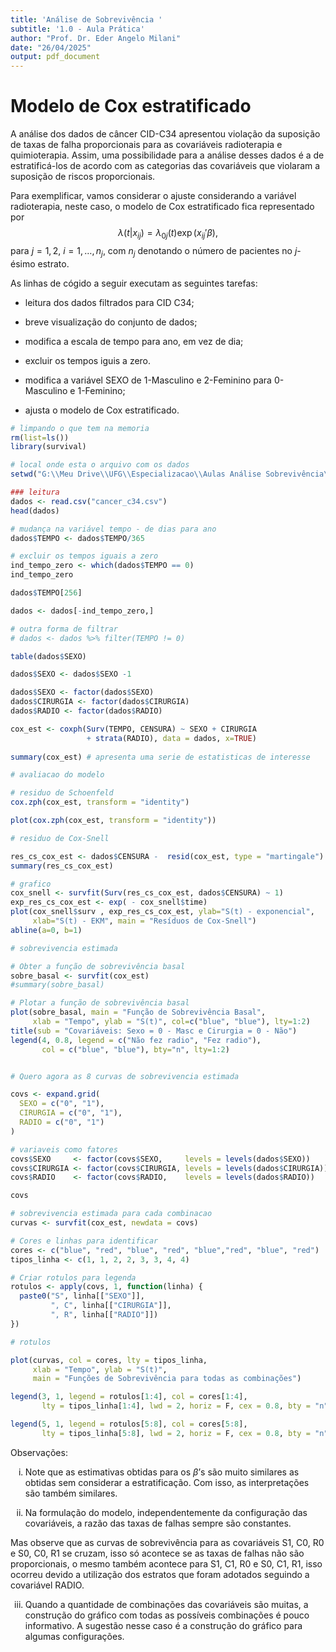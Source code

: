 ```yaml
---
title: 'Análise de Sobrevivência '
subtitle: '1.0 - Aula Prática'
author: "Prof. Dr. Eder Angelo Milani"
date: "26/04/2025"
output: pdf_document
--- 
```



# Modelo de Cox estratificado 


A análise dos dados de câncer CID-C34 apresentou violação da suposição de taxas de falha proporcionais para as covariáveis radioterapia e quimioterapia. Assim, uma possibilidade para a análise desses dados é a de estratificá-los de acordo com as categorias das covariáveis que violaram a suposição de riscos proporcionais. 


Para exemplificar, vamos considerar o ajuste considerando a variável radioterapia, neste caso, o modelo de Cox estratificado fica representado por
$$\lambda(t|x_{ij}) = \lambda_{0j}(t)\exp(x_{ij}'\beta),$$
para $j=1, 2$, $i=1, \ldots, n_j$, com $n_j$ denotando o número de pacientes no $j$-ésimo estrato. 

As linhas de cógido a seguir executam as seguintes tarefas: 

- leitura dos dados filtrados para CID C34;

- breve visualização do conjunto de dados;

- modifica a escala de tempo para ano, em vez de dia;

- excluir os tempos iguis a zero. 

- modifica a variável SEXO de 1-Masculino e 2-Feminino para 0-Masculino e 1-Feminino;

- ajusta o modelo de Cox estratificado.


```r
# limpando o que tem na memoria
rm(list=ls())
library(survival)

# local onde esta o arquivo com os dados 
setwd("G:\\Meu Drive\\UFG\\Especializacao\\Aulas Análise Sobrevivência\\Códigos")

### leitura 
dados <- read.csv("cancer_c34.csv")
head(dados)

# mudança na variável tempo - de dias para ano 
dados$TEMPO <- dados$TEMPO/365

# excluir os tempos iguais a zero 
ind_tempo_zero <- which(dados$TEMPO == 0)
ind_tempo_zero 

dados$TEMPO[256]

dados <- dados[-ind_tempo_zero,]

# outra forma de filtrar 
# dados <- dados %>% filter(TEMPO != 0)

table(dados$SEXO)

dados$SEXO <- dados$SEXO -1 

dados$SEXO <- factor(dados$SEXO)
dados$CIRURGIA <- factor(dados$CIRURGIA)
dados$RADIO <- factor(dados$RADIO)

cox_est <- coxph(Surv(TEMPO, CENSURA) ~ SEXO + CIRURGIA
                 + strata(RADIO), data = dados, x=TRUE)
                 
summary(cox_est) # apresenta uma serie de estatisticas de interesse 

# avaliacao do modelo 

# residuo de Schoenfeld
cox.zph(cox_est, transform = "identity")

plot(cox.zph(cox_est, transform = "identity"))

# residuo de Cox-Snell 

res_cs_cox_est <- dados$CENSURA -  resid(cox_est, type = "martingale")
summary(res_cs_cox_est)

# grafico
cox_snell <- survfit(Surv(res_cs_cox_est, dados$CENSURA) ~ 1)
exp_res_cs_cox_est <- exp( - cox_snell$time) 
plot(cox_snell$surv , exp_res_cs_cox_est, ylab="S(t) - exponencial", 
     xlab="S(t) - EKM", main = "Resíduos de Cox-Snell")
abline(a=0, b=1)

# sobrevivencia estimada

# Obter a função de sobrevivência basal
sobre_basal <- survfit(cox_est)
#summary(sobre_basal)

# Plotar a função de sobrevivência basal
plot(sobre_basal, main = "Função de Sobrevivência Basal", 
     xlab = "Tempo", ylab = "S(t)", col=c("blue", "blue"), lty=1:2)
title(sub = "Covariáveis: Sexo = 0 - Masc e Cirurgia = 0 - Não")
legend(4, 0.8, legend = c("Não fez radio", "Fez radio"),
       col = c("blue", "blue"), bty="n", lty=1:2)


# Quero agora as 8 curvas de sobrevivencia estimada 

covs <- expand.grid(
  SEXO = c("0", "1"),
  CIRURGIA = c("0", "1"),
  RADIO = c("0", "1")
)

# variaveis como fatores 
covs$SEXO     <- factor(covs$SEXO,     levels = levels(dados$SEXO))
covs$CIRURGIA <- factor(covs$CIRURGIA, levels = levels(dados$CIRURGIA))
covs$RADIO    <- factor(covs$RADIO,    levels = levels(dados$RADIO))

covs

# sobrevivencia estimada para cada combinacao 
curvas <- survfit(cox_est, newdata = covs)

# Cores e linhas para identificar
cores <- c("blue", "red", "blue", "red", "blue","red", "blue", "red")
tipos_linha <- c(1, 1, 2, 2, 3, 3, 4, 4)

# Criar rotulos para legenda
rotulos <- apply(covs, 1, function(linha) {
  paste0("S", linha[["SEXO"]], 
         ", C", linha[["CIRURGIA"]],
         ", R", linha[["RADIO"]])
})

# rotulos

plot(curvas, col = cores, lty = tipos_linha,
     xlab = "Tempo", ylab = "S(t)",
     main = "Funções de Sobrevivência para todas as combinações")

legend(3, 1, legend = rotulos[1:4], col = cores[1:4], 
       lty = tipos_linha[1:4], lwd = 2, horiz = F, cex = 0.8, bty = "n")

legend(5, 1, legend = rotulos[5:8], col = cores[5:8], 
       lty = tipos_linha[5:8], lwd = 2, horiz = F, cex = 0.8, bty = "n")
```


Observações: 


(i) Note que as estimativas obtidas para os $\beta$'s são muito similares as obtidas sem considerar a estratificação. Com isso, as interpretações são também similares.

(ii) Na formulação do modelo, independentemente da configuração das covariáveis, a razão das taxas de falhas sempre são constantes. 

Mas observe que as curvas de sobrevivência para as covariáveis S1, C0, R0 e S0, C0, R1 se cruzam, isso só acontece se as taxas de falhas não são proporcionais, o mesmo também acontece para S1, C1, R0 e S0, C1, R1, isso ocorreu devido a utilização dos estratos que foram adotados seguindo a covariável RADIO.   

(iii) Quando a quantidade de combinações das covariáveis são muitas, a construção do gráfico com todas as possíveis combinações é pouco informativo. A sugestão nesse caso é a construção do gráfico para algumas configurações. 

